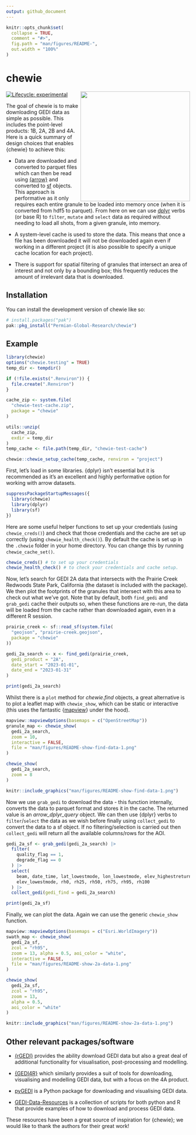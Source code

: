 ```yaml
---
output: github_document
---
```


<!-- README.md is generated from README.Rmd. Please edit that file -->

```r
knitr::opts_chunk$set(
  collapse = TRUE,
  comment = "#>",
  fig.path = "man/figures/README-",
  out.width = "100%"
)
```

# chewie 

<img src="man/figures/chewie-hex.png"  align="right" height="300" style="float:right; height:300px;">

<!-- badges: start -->
[![Lifecycle: experimental](https://img.shields.io/badge/lifecycle-experimental-orange.svg)](https://lifecycle.r-lib.org/articles/stages.html#experimental)
<!-- badges: end -->

The goal of chewie is to make downloading GEDI data as simple as 
possible. This includes the point-level products: 1B, 2A, 2B and 4A.
Here is a quick summary of design choices that enables {chewie} to 
achieve this:

- Data are downloaded and converted to parquet files which can then be read using 
  [{arrow}](https://arrow.apache.org/docs/r/index.html) and converted to 
  [sf](https://r-spatial.github.io/sf/) objects. This approach is performative 
  as it only requires each entire granule to be loaded into memory once (when 
  it is converted from hdf5 to parquet). From here on we can use
  [dplyr](https://dplyr.tidyverse.org/) verbs (or base R) to `filter`, 
  `mutate` and `select` data as required without needing to load all shots, from
  a given granule, into memory. 

- A system-level cache is used to store the data. This means that once a file
  has been downloaded it will not be downloaded again even if working in a 
  different project (it is also possible to specify a unique cache location 
  for each project).

- There is support for spatial filtering of granules that intersect an area of 
  interest and not only by a bounding box; this frequently reduces the amount 
  of irrelevant data that is downloaded.

## Installation

You can install the development version of chewie like so:

```r
# install.packages("pak")
pak::pkg_install("Permian-Global-Research/chewie")
```

## Example

```r
library(chewie)
options("chewie.testing" = TRUE)
temp_dir <- tempdir()

if (!file.exists(".Renviron")) {
  file.create(".Renviron")
}

cache_zip <- system.file(
  "chewie-test-cache.zip",
  package = "chewie"
)

utils::unzip(
  cache_zip,
  exdir = temp_dir
)
temp_cache <- file.path(temp_dir, "chewie-test-cache")

chewie::chewie_setup_cache(temp_cache, renviron = "project")
```

First, let's load in some libraries. {dplyr} isn't essential but it is 
recommended as it's an excellent and highly performative option for working with 
arrow datasets.

```r
suppressPackageStartupMessages({
  library(chewie)
  library(dplyr)
  library(sf)
})
```

Here are some useful helper functions to set up your credentials (using 
`chewie_creds()`) and check that those credentials and the cache are set up 
correctly (using `chewie_health_check()`). By default the cache is set up in the 
`.chewie` folder in your home directory. You can change this by running 
`chewie_cache_set()`.

```r
chewie_creds() # to set up your credentials
chewie_health_check() # to check your credentials and cache setup.
```

Now, let's search for GEDI 2A data that intersects with the Prairie
Creek Redwoods State Park, California (the dataset is included with the package). 
We then plot the footprints of the granules that intersect with this area to 
check out what we've got. Note that by default, both `find_gedi` and `grab_gedi` 
cache their outputs so, when these functions are re-run, the data will be loaded 
from the cache rather than downloaded again, even in a different R session.

```r
prairie_creek <- sf::read_sf(system.file(
  "geojson", "prairie-creek.geojson",
  package = "chewie"
))

gedi_2a_search <- x <- find_gedi(prairie_creek,
  gedi_product = "2A",
  date_start = "2023-01-01",
  date_end = "2023-01-31"
)

print(gedi_2a_search)
```

Whilst there is a `plot` method for *chewie.find* objects, a great alternative 
is to plot a leaflet map with `chewie_show`, which can be static or 
interactive (this uses the fantastic {[mapview](https://r-spatial.github.io/mapview/)} 
under the hood).
```r
mapview::mapviewOptions(basemaps = c("OpenStreetMap"))
granule_map <- chewie_show(
  gedi_2a_search,
  zoom = 10,
  interactive = FALSE,
  file = "man/figures/README-show-find-data-1.png"
)
```
```r
chewie_show(
  gedi_2a_search,
  zoom = 8
)
```
```r
knitr::include_graphics("man/figures/README-show-find-data-1.png")
```

Now we use `grab_gedi` to download the data - this function internally, converts
the data to parquet format and stores it in the cache. The returned value is 
an *arrow_dplyr_query* object. We can then use {dplyr} verbs to 
`filter`/`select` the data as we wish before finally using `collect_gedi` to 
convert the data to a sf object. If no filtering/selection is carried out then 
`collect_gedi` will return all the available columns/rows for the AOI.

```r
gedi_2a_sf <- grab_gedi(gedi_2a_search) |>
  filter(
    quality_flag == 1,
    degrade_flag == 0
  ) |>
  select(
    beam, date_time, lat_lowestmode, lon_lowestmode, elev_highestreturn,
    elev_lowestmode, rh0, rh25, rh50, rh75, rh95, rh100
  ) |>
  collect_gedi(gedi_find = gedi_2a_search)

print(gedi_2a_sf)
```

Finally, we can plot the data. Again we can use the generic `chewie_show` 
function.

```r
mapview::mapviewOptions(basemaps = c("Esri.WorldImagery"))
swath_map <- chewie_show(
  gedi_2a_sf,
  zcol = "rh95",
  zoom = 13, alpha = 0.5, aoi_color = "white",
  interactive = FALSE,
  file = "man/figures/README-show-2a-data-1.png"
)
```
```r
chewie_show(
  gedi_2a_sf,
  zcol = "rh95",
  zoom = 13,
  alpha = 0.5,
  aoi_color = "white"
)
```
```r
knitr::include_graphics("man/figures/README-show-2a-data-1.png")
```


## Other relevant packages/software
- [{rGEDI}](https://github.com/carlos-alberto-silva/rGEDI) provides the ability
download GEDI data but also a great deal of additional functionality for 
visualisation, post-processing and modelling.

- [{GEDI4R}](https://github.com/VangiElia/GEDI4R) which similarly provides a 
suit of tools for downloading, visualising and modelling GEDI data, but with a
focus on the 4A product.

- [pyGEDI](https://github.com/EduinHSERNA/pyGEDI) is a Python package for 
downloading and visualising GEDI data.

- [GEDI-Data-Resources](https://github.com/nasa/GEDI-Data-Resources) is a 
collection of scripts for both python and R that provide examples of how to
download and process GEDI data.

These resources have been a great source of inspiration for {chewie}; we
would like to thank the authors for their great work! 